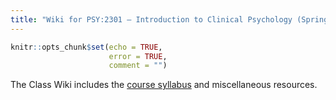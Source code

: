 ```yaml
---
title: "Wiki for PSY:2301 – Introduction to Clinical Psychology (Spring 2023)"
---
```


```r
knitr::opts_chunk$set(echo = TRUE,
                      error = TRUE,
                      comment = "")
```

The Class Wiki includes the [course syllabus](syllabus.html) and miscellaneous resources.
